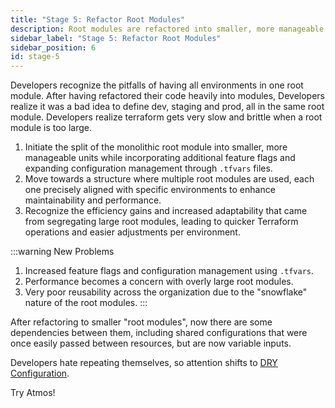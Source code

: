 ```yaml
---
title: "Stage 5: Refactor Root Modules"
description: Root modules are refactored into smaller, more manageable units.
sidebar_label: "Stage 5: Refactor Root Modules"
sidebar_position: 6
id: stage-5
---
```


Developers recognize the pitfalls of having all environments in one root module. After having refactored their code heavily into modules, Developers realize it was a bad idea to define dev, staging and prod, all in the same root module. Developers realize terraform gets very slow and brittle when a root module is too large.

1. Initiate the split of the monolithic root module into smaller, more manageable units while incorporating additional feature flags
   and expanding configuration management through `.tfvars` files.
2. Move towards a structure where multiple root modules are used, each one precisely aligned with specific environments
   to enhance maintainability and performance.
3. Recognize the efficiency gains and increased adaptability that came from segregating large root modules, leading to quicker
   Terraform operations and easier adjustments per environment.


:::warning New Problems
1. Increased feature flags and configuration management using `.tfvars`.
2. Performance becomes a concern with overly large root modules.
3. Very poor reusability across the organization due to the "snowflake" nature of the root modules.
:::

After refactoring to smaller "root modules", now there are some dependencies between them, including shared configurations 
that were once easily passed between resources, but are now variable inputs. 

Developers hate repeating themselves, so attention shifts to [DRY Configuration](/introduction/why-atmos/stage-6).

<Link
    to="/introduction/why-atmos/nirvana"
    className="button button--lg button--primary">
    Try Atmos!
</Link>
